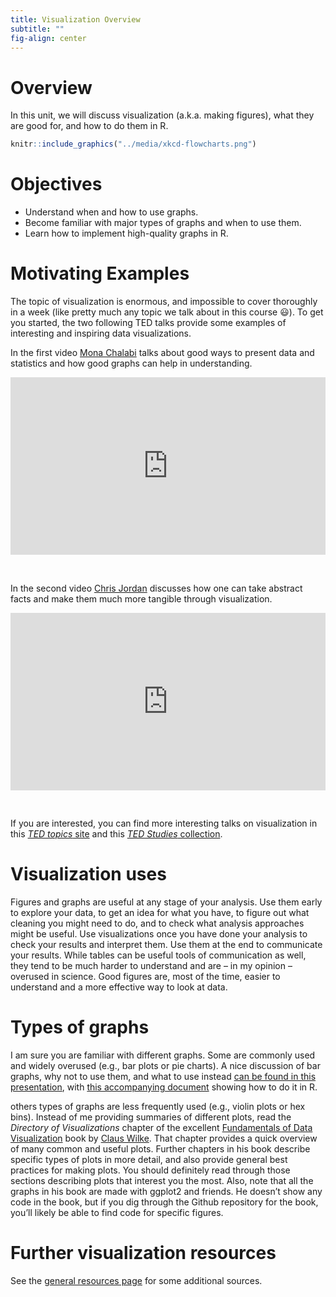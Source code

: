 ```yaml
---
title: Visualization Overview
subtitle: ""
fig-align: center
---
```


# Overview


In this unit, we will discuss visualization (a.k.a. making figures), what they are good for, and how to do them in R.

```r
knitr::include_graphics("../media/xkcd-flowcharts.png")
```


# Objectives
* Understand when and how to use graphs. 
* Become familiar with major types of graphs and when to use them.
* Learn how to implement high-quality graphs in R.


# Motivating Examples
The topic of visualization is enormous, and impossible to cover thoroughly in a week (like pretty much any topic we talk about in this course 😃). To get you started, the two following TED talks provide some examples of interesting and inspiring data visualizations.

In the first video [Mona Chalabi](https://monachalabi.com/) talks about good ways to present data and statistics and how good graphs can help in understanding.

<div style="max-width:854px"><div style="position:relative;height:0;padding-bottom:56.25%"><iframe src="https://embed.ted.com/talks/mona_chalabi_3_ways_to_spot_a_bad_statistic" width="854" height="480" style="position:absolute;left:0;top:0;width:100%;height:100%" frameborder="0" scrolling="no" allowfullscreen></iframe></div></div>
<br>

In the second video [Chris Jordan](http://www.chrisjordan.com/gallery/epu/#e-pluribus-unum) discusses how one can take abstract facts and make them much more tangible through visualization.

<div style="max-width:854px"><div style="position:relative;height:0;padding-bottom:56.25%"><iframe src="https://embed.ted.com/talks/lang/en/chris_jordan_pictures_some_shocking_stats" width="854" height="480" style="position:absolute;left:0;top:0;width:100%;height:100%" frameborder="0" scrolling="no" allowfullscreen></iframe></div></div>
<br>

If you are interested, you can find more interesting talks on visualization in this [_TED topics_ site](https://www.ted.com/topics/visualizations) and this [_TED Studies_ collection](http://www.ted.com/read/ted-studies/statistics).


# Visualization uses 

Figures and graphs are useful at any stage of your analysis. Use them early to explore your data, to get an idea for what you have, to figure out what cleaning you might need to do, and to check what analysis approaches might be useful. Use visualizations once you have done your analysis to check your results and interpret them. Use them at the end to communicate your results. While tables can be useful tools of communication as well, they tend to be much harder to understand and are -- in my opinion -- overused in science. Good figures are, most of the time, easier to understand and a more effective way to look at data. 


# Types of graphs

I am sure you are familiar with different graphs. Some are commonly used and widely overused (e.g., bar plots or pie charts). A nice discussion of bar graphs, why not to use them, and what to use instead [can be found in this presentation](https://osf.io/bsa46/), with [this accompanying document](https://osf.io/h2q7w/) showing how to do it in R.

others types of graphs are less frequently used (e.g., violin plots or hex bins). Instead of me providing summaries of different plots, read the _Directory of Visualizations_ chapter of the excellent [Fundamentals of Data Visualization](https://serialmentor.com/dataviz/) book by [Claus Wilke](https://clauswilke.com/). That chapter provides a quick overview of many common and useful plots. Further chapters in his book describe specific types of plots in more detail, and also provide general best practices for making plots. You should definitely read through those sections describing plots that interest you the most. Also, note that all the graphs in his book are made with ggplot2 and friends. He doesn't show any code in the book, but if you dig through the Github repository for the book, you'll likely be able to find code for specific figures.  



# Further visualization resources

See the [general resources page](../resources/General_Resources.qmd) for some additional sources.




